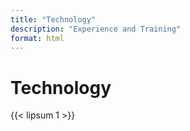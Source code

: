```yaml
---
title: "Technology"
description: "Experience and Training"
format: html
---
```

# Technology

{{< lipsum 1 >}}
